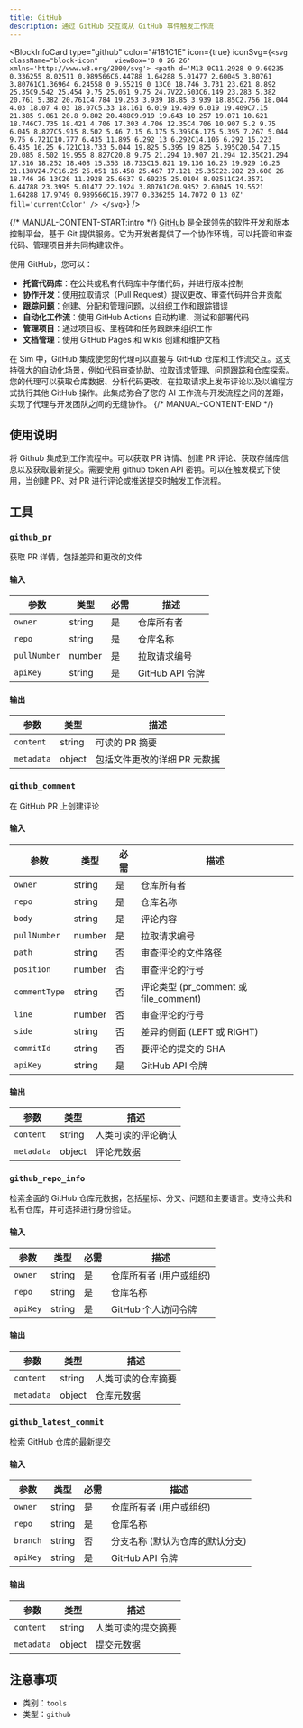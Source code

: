 ```yaml
---
title: GitHub
description: 通过 GitHub 交互或从 GitHub 事件触发工作流
---
```



<BlockInfoCard 
  type="github"
  color="#181C1E"
  icon={true}
  iconSvg={`<svg className="block-icon"    viewBox='0 0 26 26' xmlns='http://www.w3.org/2000/svg'>
      <path
        d='M13 0C11.2928 0 9.60235 0.336255 8.02511 0.989566C6.44788 1.64288 5.01477 2.60045 3.80761 3.80761C1.36964 6.24558 0 9.55219 0 13C0 18.746 3.731 23.621 8.892 25.35C9.542 25.454 9.75 25.051 9.75 24.7V22.503C6.149 23.283 5.382 20.761 5.382 20.761C4.784 19.253 3.939 18.85 3.939 18.85C2.756 18.044 4.03 18.07 4.03 18.07C5.33 18.161 6.019 19.409 6.019 19.409C7.15 21.385 9.061 20.8 9.802 20.488C9.919 19.643 10.257 19.071 10.621 18.746C7.735 18.421 4.706 17.303 4.706 12.35C4.706 10.907 5.2 9.75 6.045 8.827C5.915 8.502 5.46 7.15 6.175 5.395C6.175 5.395 7.267 5.044 9.75 6.721C10.777 6.435 11.895 6.292 13 6.292C14.105 6.292 15.223 6.435 16.25 6.721C18.733 5.044 19.825 5.395 19.825 5.395C20.54 7.15 20.085 8.502 19.955 8.827C20.8 9.75 21.294 10.907 21.294 12.35C21.294 17.316 18.252 18.408 15.353 18.733C15.821 19.136 16.25 19.929 16.25 21.138V24.7C16.25 25.051 16.458 25.467 17.121 25.35C22.282 23.608 26 18.746 26 13C26 11.2928 25.6637 9.60235 25.0104 8.02511C24.3571 6.44788 23.3995 5.01477 22.1924 3.80761C20.9852 2.60045 19.5521 1.64288 17.9749 0.989566C16.3977 0.336255 14.7072 0 13 0Z'
        fill='currentColor'
      />
    </svg>`}
/>

{/* MANUAL-CONTENT-START:intro */}
[GitHub](https://github.com/) 是全球领先的软件开发和版本控制平台，基于 Git 提供服务。它为开发者提供了一个协作环境，可以托管和审查代码、管理项目并共同构建软件。

使用 GitHub，您可以：

- **托管代码库**：在公共或私有代码库中存储代码，并进行版本控制
- **协作开发**：使用拉取请求（Pull Request）提议更改、审查代码并合并贡献
- **跟踪问题**：创建、分配和管理问题，以组织工作和跟踪错误
- **自动化工作流**：使用 GitHub Actions 自动构建、测试和部署代码
- **管理项目**：通过项目板、里程碑和任务跟踪来组织工作
- **文档管理**：使用 GitHub Pages 和 wikis 创建和维护文档

在 Sim 中，GitHub 集成使您的代理可以直接与 GitHub 仓库和工作流交互。这支持强大的自动化场景，例如代码审查协助、拉取请求管理、问题跟踪和仓库探索。您的代理可以获取仓库数据、分析代码更改、在拉取请求上发布评论以及以编程方式执行其他 GitHub 操作。此集成弥合了您的 AI 工作流与开发流程之间的差距，实现了代理与开发团队之间的无缝协作。
{/* MANUAL-CONTENT-END */}

## 使用说明

将 Github 集成到工作流程中。可以获取 PR 详情、创建 PR 评论、获取存储库信息以及获取最新提交。需要使用 github token API 密钥。可以在触发模式下使用，当创建 PR、对 PR 进行评论或推送提交时触发工作流程。

## 工具

### `github_pr`

获取 PR 详情，包括差异和更改的文件

#### 输入

| 参数 | 类型 | 必需 | 描述 |
| --------- | ---- | -------- | ----------- |
| `owner` | string | 是 | 仓库所有者 |
| `repo` | string | 是 | 仓库名称 |
| `pullNumber` | number | 是 | 拉取请求编号 |
| `apiKey` | string | 是 | GitHub API 令牌 |

#### 输出

| 参数 | 类型 | 描述 |
| --------- | ---- | ----------- |
| `content` | string | 可读的 PR 摘要 |
| `metadata` | object | 包括文件更改的详细 PR 元数据 |

### `github_comment`

在 GitHub PR 上创建评论

#### 输入

| 参数 | 类型 | 必需 | 描述 |
| --------- | ---- | -------- | ----------- |
| `owner` | string | 是 | 仓库所有者 |
| `repo` | string | 是 | 仓库名称 |
| `body` | string | 是 | 评论内容 |
| `pullNumber` | number | 是 | 拉取请求编号 |
| `path` | string | 否 | 审查评论的文件路径 |
| `position` | number | 否 | 审查评论的行号 |
| `commentType` | string | 否 | 评论类型 \(pr_comment 或 file_comment\) |
| `line` | number | 否 | 审查评论的行号 |
| `side` | string | 否 | 差异的侧面 \(LEFT 或 RIGHT\) |
| `commitId` | string | 否 | 要评论的提交的 SHA |
| `apiKey` | string | 是 | GitHub API 令牌 |

#### 输出

| 参数 | 类型 | 描述 |
| --------- | ---- | ----------- |
| `content` | string | 人类可读的评论确认 |
| `metadata` | object | 评论元数据 |

### `github_repo_info`

检索全面的 GitHub 仓库元数据，包括星标、分叉、问题和主要语言。支持公共和私有仓库，并可选择进行身份验证。

#### 输入

| 参数 | 类型 | 必需 | 描述 |
| --------- | ---- | -------- | ----------- |
| `owner` | string | 是 | 仓库所有者 \(用户或组织\) |
| `repo` | string | 是 | 仓库名称 |
| `apiKey` | string | 是 | GitHub 个人访问令牌 |

#### 输出

| 参数 | 类型 | 描述 |
| --------- | ---- | ----------- |
| `content` | string | 人类可读的仓库摘要 |
| `metadata` | object | 仓库元数据 |

### `github_latest_commit`

检索 GitHub 仓库的最新提交

#### 输入

| 参数 | 类型 | 必需 | 描述 |
| --------- | ---- | -------- | ----------- |
| `owner` | string | 是 | 仓库所有者 \(用户或组织\) |
| `repo` | string | 是 | 仓库名称 |
| `branch` | string | 否 | 分支名称 \(默认为仓库的默认分支\) |
| `apiKey` | string | 是 | GitHub API 令牌 |

#### 输出

| 参数 | 类型 | 描述 |
| --------- | ---- | ----------- |
| `content` | string | 人类可读的提交摘要 |
| `metadata` | object | 提交元数据 |

## 注意事项

- 类别：`tools`
- 类型：`github`
